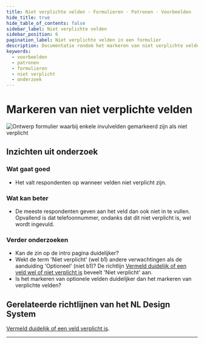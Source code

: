 ```yaml
---
title: Niet verplichte velden · Formulieren · Patronen · Voorbeelden
hide_title: true
hide_table_of_contents: false
sidebar_label: Niet verplichte velden
sidebar_position: 6
pagination_label: Niet verplichte velden in een formulier
description: Documentatie rondom het markeren van niet verplichte velden in een formulier
keywords:
  - voorbeelden
  - patronen
  - formulieren
  - niet verplicht
  - onderzoek
---
```



# Markeren van niet verplichte velden

![Ontwerp formulier waarbij enkele invulvelden gemarkeerd zijn als niet verplicht](https://raw.githubusercontent.com/nl-design-system/documentatie/assets/voorbeeld_formulier_niet-verplicht.png)

## Inzichten uit onderzoek

### Wat gaat goed

- Het valt respondenten op wanneer velden niet verplicht zijn.

### Wat kan beter

- De meeste respondenten geven aan het veld dan ook niet in te vullen. Opvallend is dat telefoonnummer, ondanks dat dit niet verplicht is, wel wordt ingevuld.

### Verder onderzoeken

- Kan de zin op de intro pagina duidelijker?
- Wekt de term 'Niet verplicht' (wel b1) andere verwachtingen als de aanduiding 'Optioneel' (niet b1)? De richtlijn [Vermeld duidelijk of een veld wel of niet verplicht is](/richtlijnen/formulieren/voorkom-fouten/verplichte-velden/) beveelt 'Niet verplicht' aan.
- Is het markeren van optionele velden duidelijker dan het markeren van verplichte velden?

<VideoPlayer videoId="-8QWdnAesT4" />

## Gerelateerde richtlijnen van het NL Design System

[Vermeld duidelijk of een veld verplicht is](/richtlijnen/formulieren/voorkom-fouten/verplichte-velden/).

<ResearchInfo />

---

<PatternFooterInfo />
